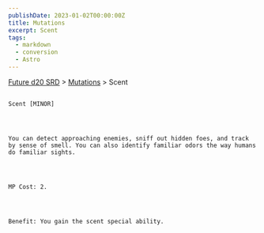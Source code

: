 ```yaml
---
publishDate: 2023-01-02T00:00:00Z
title: Mutations
excerpt: Scent
tags:
  - markdown
  - conversion
  - Astro
---
```







[Future d20 SRD](/#futureD20)
     > [Mutations](future-d20-srd-mutations-index)
     > Scent
    




## 
    Scent [MINOR]
   



    You can detect approaching enemies, sniff out hidden foes, and track by sense of smell. You can also identify familiar odors the way humans do familiar sights.
   



    MP Cost: 2.
   



    Benefit: You gain the scent special ability.
   





